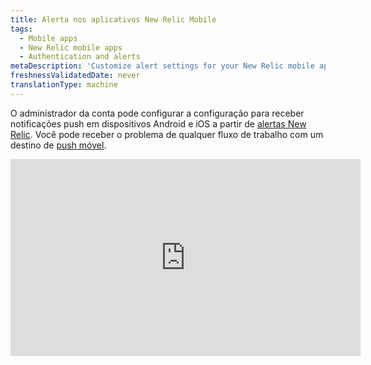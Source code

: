 ```yaml
---
title: Alerta nos aplicativos New Relic Mobile
tags:
  - Mobile apps
  - New Relic mobile apps
  - Authentication and alerts
metaDescription: 'Customize alert settings for your New Relic mobile app, including email or push notifications. View and acknowledge view alerting incidents.'
freshnessValidatedDate: never
translationType: machine
---
```


O administrador da conta pode configurar a configuração para receber notificações push em dispositivos Android e iOS a partir de [alertas New Relic](/docs/alerts-applied-intelligence/new-relic-alerts/get-started/introduction-applied-intelligence). Você pode receber o problema <InlinePopover type="alerts"/>de qualquer fluxo de trabalho com um destino de [push móvel](/docs/alerts-applied-intelligence/notifications/notification-integrations#mobile_push).

<iframe
  width="560"
  height="315"
  src="https://www.youtube.com/embed/bVJZUatrCpY"
  title="YouTube video player"
  frameborder="0"
  allow="accelerometer; autoplay; clipboard-write; encrypted-media; gyroscope; picture-in-picture; web-share"
  allowfullscreen
/>

## Requisitos [#requirements]

Os usuários do [modelo de usuário New Relic One](/docs/accounts/original-accounts-billing/original-product-based-pricing/overview-user-models) e do [modelo de usuário original](/docs/accounts/original-accounts-billing/original-product-based-pricing/overview-user-models) podem configurar um fluxo de trabalho com push mobile como [destino](/docs/alerts-applied-intelligence/notifications/notification-integrations#mobile_push).

## Ativar ou desativar a notificação [#enabling-alerts]

Quando você log na sua conta New Relic a partir de um aplicativo Android ou iOS, seu dispositivo é automaticamente associado ao seu usuário. Certifique-se de [adicionar um destino de push mobile ao fluxo de trabalho](/docs/alerts-applied-intelligence/applied-intelligence/incident-workflows/incident-workflows#add-workflow).

## Ver detalhes do incidente do problema [#viewing-alerts]

A notificação aparece automaticamente na tela de bloqueio do seu dispositivo. Para iniciar o aplicativo New Relic:

1. Dependendo do seu dispositivo, faça o seguinte:

   * Em dispositivos Android, toque na notificação na gaveta de notificações.
   * Em dispositivos iOS, deslize a tela.

2. No menu

   <DNT>**Alerts**</DNT>

   do aplicativo New Relic, selecione qualquer problema para visualizar os detalhes do erro do aplicativo associado.

3. Opcionalmente, selecione

   <DNT>**Acknowledge**</DNT>

   .

4. Opcionalmente, para visualizar detalhes adicionais, selecione

   <DNT>**Overview**</DNT>

   ,

   <DNT>**Incidents**</DNT>

   ou

   <DNT>**Issue log**</DNT>

   .

A lista <DNT>**Alerts**</DNT> do menu principal mostra os problemas classificados por horário. Você pode aplicar filtros adicionais ou alterar a janela de horário no canto superior direito:

## Solucionar problemas de configurações de alerta [#troubleshooting]

Se a notificação push não estiver funcionando no seu dispositivo móvel:

1. Verifique se você atende [aos requisitos](#requirements).
2. Verifique se [os alertas estão habilitados](#enabling-alerts).
3. Verifique [as configurações de notificação](#notification-settings) do seu dispositivo móvel para garantir que a New Relic tenha permissão para enviar notificações push.

Se as configurações de notificação do seu dispositivo móvel estiverem corretas, mas você ainda não receber notificações, [exclua o dispositivo da sua conta](#account-delete), [desinstale](#uninstall-app) e [reinstale](#reinstall-app) o aplicativo New Relic.

<CollapserGroup>
  <Collapser
    id="notification-settings"
    title="Verifique as configurações de notificação do seu dispositivo móvel"
  >
    Siga o procedimento para o seu dispositivo móvel.

    <table>
      <thead>
        <tr>
          <th style={{ width: "150px" }}>
            <DNT>
              **Device**
            </DNT>
          </th>

          <th>
            <DNT>
              **To check notification settings:**
            </DNT>
          </th>
        </tr>
      </thead>

      <tbody>
        <tr>
          <td>
            Android
          </td>

          <td>
            1. No

               <DNT>**Settings**</DNT>

               do seu dispositivo Android, selecione

               <DNT>**Sound and notification**</DNT>

               .

            2. Verifique as configurações de volume do som.

            3. Opcional: ative

               <DNT>**Also vibrate for calls**</DNT>

               .

            4. Verifique as configurações de

               <DNT>**Interruptions**</DNT>

               .

            5. Verifique as configurações de

               <DNT>**Notification**</DNT>

               .

            6. Verifique as configurações de

               <DNT>**App notifications**</DNT>

               : selecione o aplicativo New Relic e verifique as configurações de

               <DNT>**Block**</DNT>

               e

               <DNT>**Priority**</DNT>

               .
          </td>
        </tr>

        <tr>
          <td>
            iOS
          </td>

          <td>
            1. Certifique-se de [que o Não perturbe](http://support.apple.com/kb/HT5463) esteja desligado: no aplicativo iOS

               <DNT>**Settings**</DNT>

               , selecione

               <DNT>**Do Not Disturb**</DNT>

               e verifique se o botão

               <DNT>**Manual**</DNT>

               está desligado.

            2. Certifique-se de que o aplicativo New Relic tenha permissão para enviar notificações: No aplicativo iOS

               <DNT>**Settings**</DNT>

               , selecione

               <DNT>**Notifications**</DNT>

               e localize o aplicativo New Relic na lista de aplicativos.

            3. Certifique-se de que a chave

               <DNT>**Allow Notifications**</DNT>

               esteja ligada.

            4. Certifique-se de que o estilo de alerta esteja definido como

               <DNT>**Banners**</DNT>

               ou

               <DNT>**Alerts**</DNT>

               .

            5. Opcional: para ativar o alerta sonoro, defina

               <DNT>**Sounds**</DNT>

               como ativado.
          </td>
        </tr>
      </tbody>
    </table>
  </Collapser>

  <Collapser
    id="account-delete"
    title="Exclua o dispositivo Android ou iOS da sua conta New Relic"
  >
    Para excluir o dispositivo móvel da sua conta New Relic, use o NerdGraph API Explorer:

    1. <DNT>**Query**</DNT> [dispositivos atuais](https://api.newrelic.com/graphiql?#query=query%20List%20%7B%0A%20%20actor%20%7B%0A%20%20%20%20mobilePushNotification%20%7B%0A%20%20%20%20%20%20devices%20%7B%0A%20%20%20%20%20%20%20%20appVersion%0A%20%20%20%20%20%20%20%20deviceId%0A%20%20%20%20%20%20%20%20deviceName%0A%20%20%20%20%20%20%20%20operatingSystem%0A%20%20%20%20%20%20%7D%0A%20%20%20%20%7D%0A%20%20%7D%0A%7D%0A) selecionando ator -> mobilePushNotification -> dispositivos e selecionando appVersion, deviceId e deviceName. Execute esta consulta para obter a lista de dispositivos.

    2. <DNT>**Mutate**</DNT> para [remover](https://api.newrelic.com/graphiql?#query=mutation%20%7B%0A%20%20mobilePushNotificationRemoveDevice%28deviceId%3A%20%22%22%29%20%7B%0A%20%20%20%20message%0A%20%20%7D%0A%7D%0A) um dispositivo selecionando mutação -> mobilePushNotificationRemoveDevice e passando o deviceId da lista acima.

       Ou você pode remover o dispositivo da opção <DNT>**Settings**</DNT> no aplicativo no menu -> Configurações

    3. Procure em <DNT>**Push notification devices**</DNT> e remova de lá. No iOS, deslize da direita para a esquerda até <DNT>**Delete**</DNT> um dispositivo; no Android, toque em <DNT>**Delete**</DNT>

       Continue com as etapas para [reinstalar](#uninstall-app) o aplicativo New Relic do seu dispositivo.
  </Collapser>

  <Collapser
    id="uninstall-app"
    title="Desinstale o aplicativo New Relic Mobile"
  >
    Siga o procedimento para desinstalar o aplicativo New Relic do seu dispositivo e reinstale-o.

    <table>
      <thead>
        <tr>
          <th style={{ width: "150px" }}>
            <DNT>
              **Device**
            </DNT>
          </th>

          <th>
            <DNT>
              **To uninstall the New Relic app:**
            </DNT>
          </th>
        </tr>
      </thead>

      <tbody>
        <tr>
          <td>
            Android
          </td>

          <td>
            1. No

               <DNT>**Settings**</DNT>

               do seu dispositivo Android, selecione

               <DNT>**Apps**</DNT>

               e selecione o aplicativo New Relic.

            2. Selecione

               <DNT>**Uninstall**</DNT>

               .

            3. Continue com as etapas para [reinstalar](#reinstall-app) o aplicativo New Relic.
          </td>
        </tr>

        <tr>
          <td>
            iOS
          </td>

          <td>
            1. Na tela inicial do iOS, toque e segure o ícone New Relic até que ele trema.

            2. Para [excluir o aplicativo](http://support.apple.com/kb/TI135), selecione o ícone

               <DNT>**X**</DNT>

               .

            3. Continue com as etapas para [reinstalar](#reinstall-app) o aplicativo New Relic.
          </td>
        </tr>
      </tbody>
    </table>
  </Collapser>

  <Collapser
    id="reinstall-app"
    title="Reinstale o aplicativo New Relic Mobile"
  >
    Para reinstalar o aplicativo New Relic Mobile :

    1. No seu dispositivo Android, selecione [<DNT>**Google Play Store**</DNT>](https://play.google.com/store/apps/details?id=com.newrelic.rpm).

       OU

       Na tela inicial do seu dispositivo iOS, selecione [<DNT>**App Store**</DNT>.](https://itunes.apple.com/us/app/new-relic/id594038638?mt=8)

    2. Pesquise por <DNT>**New Relic**</DNT>.

    3. Baixe o aplicativo.

    4. Quando o download terminar, faça login no aplicativo New Relic Mobile com sua conta New Relic.
  </Collapser>
</CollapserGroup>